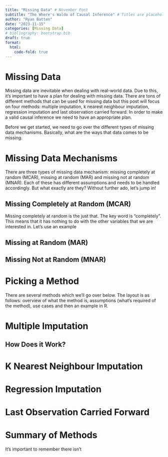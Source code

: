 ```yaml
---
title: "Missing Data" # November Post 
subtitle: "The Where's Waldo of Causal Inference" # Titles are placeholders
author: "Ryan Batten"
date: "2023-11-15"
categories: [Missing Data]
# bibliography: bootstrap.bib
draft: true
format: 
  html:
    code-fold: true
---
```


# Missing Data

Missing data are inevitable when dealing with real-world data. Due to this, it's important to have a plan for dealing with missing data. There are tons of different methods that can be used for missing data but this post will focus on four methods: multiple imputation, k nearest neighbour imputation, regression imputation and last observation carried forward. In order to make a valid causal inference we need to have an appropriate plan.

Before we get started, we need to go over the different types of missing data mechanisms. Basically, what are the ways that data comes to be missing.

# Missing Data Mechanisms

There are three types of missing data mechanism: missing completely at random (MCAR), missing at random (MAR) and missing not at random (MNAR). Each of these has different assumptions and needs to be handled accordingly. But what exactly are they? Without further ado, let's jump in!

## Missing Completely at Random (MCAR)

Missing completely at random is the just that. The key word is "completely". This means that it has nothing to do with the other variables that we are interested in. Let's use an example

## Missing at Random (MAR)

## Missing Not at Random (MNAR)

# Picking a Method

There are several methods which we'll go over below. The layout is as follows: overview of what the method is, assumptions (what's required of the method), use cases and then an example in R.

# Multiple Imputation

## How Does it Work?

# K Nearest Neighbour Imputation

# Regression Imputation

# Last Observation Carried Forward

# Summary of Methods

It's important to remember there isn't
